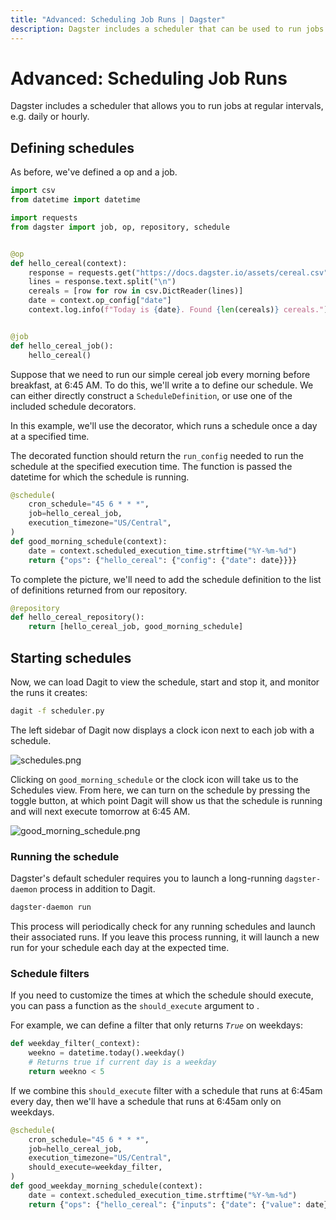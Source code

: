 ```yaml
---
title: "Advanced: Scheduling Job Runs | Dagster"
description: Dagster includes a scheduler that can be used to run jobs at regular intervals
---
```


# Advanced: Scheduling Job Runs

<CodeReferenceLink filePath="examples/docs_snippets_crag/docs_snippets_crag/intro_tutorial/advanced/scheduling/" />

Dagster includes a scheduler that allows you to run jobs at regular intervals, e.g. daily or hourly.

## Defining schedules

As before, we've defined a op and a job.

```python file=/intro_tutorial/advanced/scheduling/scheduler.py startafter=start_scheduler_marker_0 endbefore=end_scheduler_marker_0
import csv
from datetime import datetime

import requests
from dagster import job, op, repository, schedule


@op
def hello_cereal(context):
    response = requests.get("https://docs.dagster.io/assets/cereal.csv")
    lines = response.text.split("\n")
    cereals = [row for row in csv.DictReader(lines)]
    date = context.op_config["date"]
    context.log.info(f"Today is {date}. Found {len(cereals)} cereals.")


@job
def hello_cereal_job():
    hello_cereal()
```

Suppose that we need to run our simple cereal job every morning before breakfast, at 6:45 AM. To do this, we'll write a <PyObject module="dagster" object="ScheduleDefinition" /> to define our schedule. We can either directly construct a `ScheduleDefinition`, or use one of the included schedule decorators.

In this example, we'll use the <PyObject module="dagster" object="schedule" displayText="@schedule" /> decorator, which runs a schedule once a day at a specified time.

The decorated function should return the `run_config` needed to run the schedule at the specified execution time. The function is passed the datetime for which the schedule is running.

```python file=/intro_tutorial/advanced/scheduling/scheduler.py startafter=start_scheduler_marker_1 endbefore=end_scheduler_marker_1
@schedule(
    cron_schedule="45 6 * * *",
    job=hello_cereal_job,
    execution_timezone="US/Central",
)
def good_morning_schedule(context):
    date = context.scheduled_execution_time.strftime("%Y-%m-%d")
    return {"ops": {"hello_cereal": {"config": {"date": date}}}}
```

To complete the picture, we'll need to add the schedule definition to the list of definitions returned from our repository.

```python file=/intro_tutorial/advanced/scheduling/scheduler.py startafter=start_scheduler_marker_2 endbefore=end_scheduler_marker_2
@repository
def hello_cereal_repository():
    return [hello_cereal_job, good_morning_schedule]
```

## Starting schedules

Now, we can load Dagit to view the schedule, start and stop it, and monitor the runs it creates:

```bash
dagit -f scheduler.py
```

The left sidebar of Dagit now displays a clock icon next to each job with a schedule.

<Image
alt="schedules.png"
src="/images/tutorial/schedules.png"
width={3478}
height={2184}
/>

Clicking on `good_morning_schedule` or the clock icon will take us to the Schedules view. From here, we can turn on the schedule by pressing the toggle button, at which point Dagit will show us that the schedule is running and will next execute tomorrow at 6:45 AM.

<Image
alt="good_morning_schedule.png"
src="/images/tutorial/good_morning_schedule.png"
width={3478}
height={2184}
/>

### Running the schedule

Dagster's default scheduler requires you to launch a long-running `dagster-daemon` process in addition to Dagit.

```bash
dagster-daemon run
```

This process will periodically check for any running schedules and launch their associated runs. If you leave this process running, it will launch a new run for your schedule each day at the expected time.

### Schedule filters

If you need to customize the times at which the schedule should execute, you can pass a function as the `should_execute` argument to <PyObject module="dagster" object="ScheduleDefinition" />.

For example, we can define a filter that only returns _`True`_ on weekdays:

```python file=/intro_tutorial/advanced/scheduling/scheduler.py startafter=start_scheduler_marker_3 endbefore=end_scheduler_marker_3
def weekday_filter(_context):
    weekno = datetime.today().weekday()
    # Returns true if current day is a weekday
    return weekno < 5
```

If we combine this `should_execute` filter with a schedule that runs at 6:45am every day, then we'll have a schedule that runs at 6:45am only on weekdays.

```python file=/intro_tutorial/advanced/scheduling/scheduler.py startafter=start_scheduler_marker_4 endbefore=end_scheduler_marker_4
@schedule(
    cron_schedule="45 6 * * *",
    job=hello_cereal_job,
    execution_timezone="US/Central",
    should_execute=weekday_filter,
)
def good_weekday_morning_schedule(context):
    date = context.scheduled_execution_time.strftime("%Y-%m-%d")
    return {"ops": {"hello_cereal": {"inputs": {"date": {"value": date}}}}}
```
